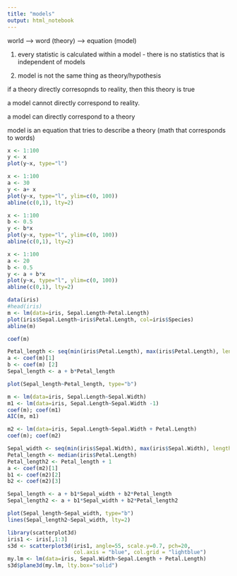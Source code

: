 ```yaml
---
title: "models"
output: html_notebook
---
```



world --> word (theory) --> equation (model)

1. every statistic is calculated within a model - there is no statistics that is independent of models

2. model is not the same thing as theory/hypothesis

if a theory directly corresopnds to reality, then this theory is true

a model cannot directly correspond to reality.

a model can directly correspond to a theory

model is an equation that tries to describe a theory (math that corresponds to words)



```r
x <- 1:100
y <- x
plot(y~x, type="l")
```

```r
x <- 1:100
a <- 30
y <- a+ x
plot(y~x, type="l", ylim=c(0, 100))
abline(c(0,1), lty=2)
```

```r
x <- 1:100
b <- 0.5
y <- b*x
plot(y~x, type="l", ylim=c(0, 100))
abline(c(0,1), lty=2)
```

```r
x <- 1:100
a <- 20
b <- 0.5
y <- a + b*x
plot(y~x, type="l", ylim=c(0, 100))
abline(c(0,1), lty=2)
```

```r
data(iris)
#head(iris)
m <- lm(data=iris, Sepal.Length~Petal.Length)
plot(iris$Sepal.Length~iris$Petal.Length, col=iris$Species)
abline(m)
```

```r
coef(m)
```

```r
Petal_length <- seq(min(iris$Petal.Length), max(iris$Petal.Length), length.out = 10)
a <- coef(m)[1]
b <- coef(m) [2]
Sepal_length <- a + b*Petal_length

plot(Sepal_length~Petal_length, type="b")
```

```r
m <- lm(data=iris, Sepal.Length~Sepal.Width)
m1 <- lm(data=iris, Sepal.Length~Sepal.Width -1)
coef(m); coef(m1)
AIC(m, m1)
```

```r
m2 <- lm(data=iris, Sepal.Length~Sepal.Width + Petal.Length)
coef(m); coef(m2)
```

```r
Sepal_width <- seq(min(iris$Sepal.Width), max(iris$Sepal.Width), length.out = 10)
Petal_length <- median(iris$Petal.Length)
Petal_length2 <- Petal_length + 1
a <- coef(m2)[1]
b1 <- coef(m2)[2]
b2 <- coef(m2)[3]

Sepal_length <- a + b1*Sepal_width + b2*Petal_length
Sepal_length2 <- a + b1*Sepal_width + b2*Petal_length2

plot(Sepal_length~Sepal_width, type="b")
lines(Sepal_length2~Sepal_width, lty=2)

```
```r
library(scatterplot3d)
iris1 <- iris[,1:3]
s3d <- scatterplot3d(iris1, angle=55, scale.y=0.7, pch=20,
                     col.axis = "blue", col.grid = "lightblue")
my.lm <- lm(data=iris, Sepal.Width~Sepal.Length + Petal.Length)
s3d$plane3d(my.lm, lty.box="solid")
```

